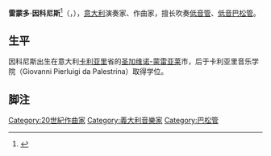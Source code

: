 {{noteTA|G1=Music}}
{{Infobox classical
| 中文名 = 雷蒙多·因科尼斯
| 画像 = 
| 附注 =      
| 原文名 = Raimondo Inconis        
| 出生日期 = 1959年3月27日
|出生地點 = {{IT}}[[圣加维诺-蒙雷亚莱|圣加维诺-蒙雷亚莱]]| 
| 逝世日期 =
| 逝世地 = 
|職業 = 低音管演奏家、[[作曲家|作曲家]]、[[教師|教師]]
| 所属时期 = 
| 所属乐派 =  [[意大利|意大利]][[乔瓦尼·皮耶路易吉·达·帕莱斯特里纳|乔瓦尼·皮耶路易吉·达·帕莱斯特里纳]]音乐学院
| 擅长作品类型 = INCONIS，The Contrabassoon History and Technique
| 代表作 = 
| 师从 = 
| 学生 = 
| 官方网站 = 
}}

'''雷蒙多·因科尼斯'''<ref>{{Cite web|url = https://lccn.loc.gov/no2016053298|title = Library of Congress Authotities|accessdate = 2016-04-20|archive-date = 2021-01-21|archive-url = https://web.archive.org/web/20210121023920/https://lccn.loc.gov/no2016053298|dead-url = no}}</ref>（{{lang-it|'''Raimondo Inconis'''}}，{{bd|1959年|3月27日||}}），[[意大利|意大利]]演奏家、作曲家，擅长吹奏[[低音管|低音管]]、[[低音巴松管|低音巴松管]]。

==生平==
因科尼斯出生在意大利[[卡利亚里|卡利亚里]]省的[[圣加维诺-蒙雷亚莱|圣加维诺-蒙雷亚莱]]市，后于卡利亚里音乐学院（Giovanni Pierluigi da Palestrina）取得学位。

==脚注==
{{reflist}}
{{artist-stub}}
{{Authority control}}
{{DEFAULTSORT:Inconis, Raimondo}}

[[Category:20世紀作曲家|Category:20世紀作曲家]]
[[Category:義大利音樂家|Category:義大利音樂家]]
[[Category:巴松管|Category:巴松管]]